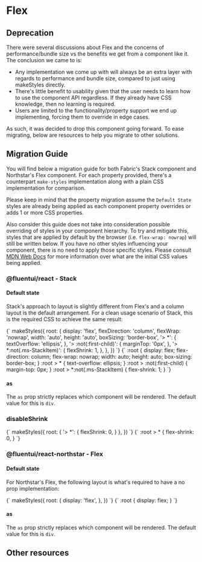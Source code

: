 
<Meta title="Migrations/Flex" />

# Flex

## Deprecation

There were several discussions about Flex and the concerns of performance/bundle size vs the benefits we get from a component like it. The conclusion we came to is:

- Any implementation we come up with will always be an extra layer with regards to performance and bundle size, compared to just using makeStyles directly.
- There's little benefit to usability given that the user needs to learn how to use the component API regardless. If they already have CSS knowledge, then no learning is required.
- Users are limited to the functionality/property support we end up implementing, forcing them to override in edge cases.

As such, it was decided to drop this component going forward. To ease migrating, below are resources to help you migrate to other solutions.

## Migration Guide

You will find below a migration guide for both Fabric's Stack component and Northstar's Flex component. For each property provided, there's a counterpart `make-styles` implementation along with a plain CSS implementation for comparison.

Please keep in mind that the property migration assume the `Default State` styles are already being applied as each component property overrides or adds 1 or more CSS properties.

<!-- Required? -->
Also consider this guide does not take into consideration possible overriding of styles in your component hierarchy. To try and mitigate this, styles that are applied by default by the browser (i.e. `flex-wrap: nowrap`) will still be written below. If you have no other styles influencing your component, there is no need to apply those specific styles. Please consult [MDN Web Docs](https://developer.mozilla.org/en-US/docs/Web/CSS/) for more information over what are the initial CSS values being applied.
<!---->

### @fluentui/react - Stack

#### Default state

Stack's approach to layout is slightly different from Flex's and a column layout is the default arrangement. For a clean usage scenario of Stack, this is the required CSS to achieve the same result:

<CodeComparison>
  <CodeSource language={CodeLanguage.JavaScript}>
{`
makeStyles({
  root: {
    display: 'flex',
    flexDirection: 'column',
    flexWrap: 'nowrap',
    width: 'auto',
    height: 'auto',
    boxSizing: 'border-box',
    '> *': {
      textOverflow: 'ellipsis',
    },
    '> :not(:first-child)': {
      marginTop: '0px',
    },
    '> *:not(.ms-StackItem)': {
      flexShrink: 1,
    },
  },
})
`}
  </CodeSource>
  <CodeSource language={CodeLanguage.CSS}>
{`
:root {
  display: flex;
  flex-direction: column;
  flex-wrap: nowrap;
  width: auto;
  height: auto;
  box-sizing: border-box;
}
:root > * {
  text-overflow: ellipsis;
}
:root > :not(:first-child) {
  margin-top: 0px;
}
:root > *:not(.ms-StackItem) {
  flex-shrink: 1;
}
`}
  </CodeSource>
</CodeComparison>

#### as

The `as` prop strictly replaces which component will be rendered. The default value for this is `div`.

### disableShrink

<CodeComparison>
  <CodeSource language={CodeLanguage.JavaScript}>
{`
makeStyles({
  root: {
    '> *': {
      flexShrink: 0,
    }
  },
})
`}
  </CodeSource>
  <CodeSource language={CodeLanguage.CSS}>
{`
:root > * {
  flex-shrink: 0,
}
`}
  </CodeSource>
</CodeComparison>

### @fluentui/react-northstar - Flex

#### Default state

For Northstar's Flex, the following layout is what's required to have a no prop implementation:

<CodeComparison>
  <CodeSource language={CodeLanguage.JavaScript}>
{`
makeStyles({
  root: {
    display: 'flex',
  },
})
`}
  </CodeSource>
  <CodeSource language={CodeLanguage.CSS}>
{`
:root {
  display: flex;
}
`}
  </CodeSource>
</CodeComparison>

#### as

The `as` prop strictly replaces which component will be rendered. The default value for this is `div`.

## Other resources
